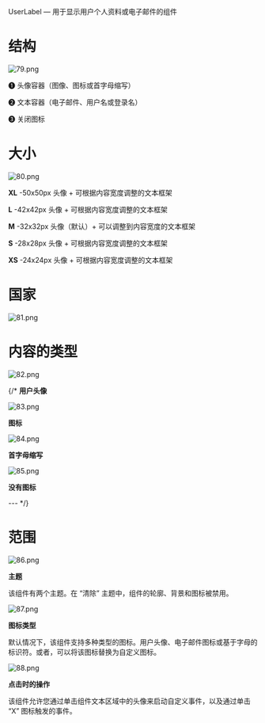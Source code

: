 UserLabel — 用于显示用户个人资料或电子邮件的组件

# 结构

![79.png](/static/images/design/UserLabel/79.png)

➊ 头像容器（图像、图标或首字母缩写）

➋ 文本容器（电子邮件、用户名或登录名）

➌ 关闭图标

# 大小

![80.png](/static/images/design/UserLabel/80.png)

**XL** -50x50px 头像 + 可根据内容宽度调整的文本框架

**L** -42x42px 头像 + 可根据内容宽度调整的文本框架

**M** -32x32px 头像（默认）+ 可以调整到内容宽度的文本框架

**S** -28x28px 头像 + 可根据内容宽度调整的文本框架

**XS** -24x24px 头像 + 可根据内容宽度调整的文本框架

# 国家

![81.png](/static/images/design/UserLabel/81.png)


# 内容的类型

![82.png](/static/images/design/UserLabel/82.png)

{/* **用户头像**

![83.png](/static/images/design/UserLabel/83.png)

**图标**

![84.png](/static/images/design/UserLabel/84.png)

**首字母缩写**

![85.png](/static/images/design/UserLabel/85.png)

**没有图标**

--- */}

# 范围

![86.png](/static/images/design/UserLabel/86.png)

**主题**

该组件有两个主题。在 “清除” 主题中，组件的轮廓、背景和图标被禁用。

![87.png](/static/images/design/UserLabel/87.png)

**图标类型**

默认情况下，该组件支持多种类型的图标。用户头像、电子邮件图标或基于字母的标识符。或者，可以将该图标替换为自定义图标。

![88.png](/static/images/design/UserLabel/88.png)

**点击时的操作**

该组件允许您通过单击组件文本区域中的头像来启动自定义事件，以及通过单击 “X” 图标触发的事件。